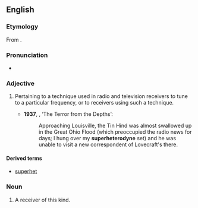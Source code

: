 ==English==
{{wikipedia}}

===Etymology===
From {{prefix|en|super|heterodyne}}.

===Pronunciation===
* {{a|UK}} {{IPA|/suːpəˈhɛt(ə)ɹədʌɪn/|lang=en}}

===Adjective===
{{en-adj|-}}

# {{lb|en|electronics}} Pertaining to a technique used in radio and television receivers to tune to a particular frequency, or to receivers using such a technique. {{defdate|from 20th c.}}
#* '''1937''', {{w|Fritz Leiber}}, ‘The Terror from the Depths’:
#*: Approaching Louisville, the Tin Hind was almost swallowed up in the Great Ohio Flood (which preoccupied the radio news for days; I hung over my '''superheterodyne''' set) and he was unable to visit a new correspondent of Lovecraft's there.

====Derived terms====
* [[superhet]]

===Noun===
{{en-noun}}

# A receiver of this kind.